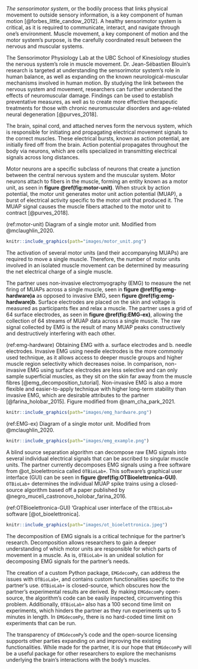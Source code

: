 *The sensorimotor system*, or the bodily process that links physical movement to outside sensory information, is a key component of human motion [@forbes_little_candow_2012]. A healthy sensorimotor system is critical, as it is required to communicate, interact, and navigate through one's environment. Muscle movement, a key component of motion and the motor system's purpose, is the carefully coordinated result between the nervous and muscular systems.

The Sensorimotor Physiology Lab at the UBC School of Kinesiology studies the nervous system's role in muscle movement. Dr. Jean-Sébastien Blouin's research is targeted at understanding the sensorimotor system's role in human balance, as well as expanding on the known neurological-muscular mechanisms involved in human motion. By studying the link between the nervous system and movement, researchers can further understand the effects of neuromuscular damage. Findings can be used to establish preventative measures, as well as to create more effective therapeutic treatments for those with chronic neuromuscular disorders and age-related neural degeneration [@purves_2018].

The brain, spinal cord, and attached nerves form the nervous system, which is responsible for initiating and propagating electrical movement signals to the correct muscles. These electrical bursts, known as action potential, are initially fired off from the brain. Action potential propagates throughout the body via neurons, which are cells specialized in transmitting electrical signals across long distances.

Motor neurons are a specific subclass of neurons that create a junction between the central nervous system and the muscular system. Motor neurons attach to fibers in the muscle, forming an entity known as a motor unit, as seen in **figure \@ref(fig:motor-unit)**. When struck by action potential, the motor unit generates motor unit action potential (MUAP), a burst of electrical activity specific to the motor unit that produced it. The MUAP signal causes the muscle fibers attached to the motor unit to contract [@purves_2018].

(ref:motor-unit) Diagram of a single motor unit. Modified from @mclaughlin_2020.

```r
knitr::include_graphics(path="images/motor_unit.png")
```

The activation of several motor units (and their accompanying MUAPs) are required to move a single muscle. Therefore, the number of motor units involved in an isolated muscle movement can be determined by measuring the net electrical charge of a single muscle.

The partner uses non-invasive electromyography (EMG) to measure the net firing of MUAPs across a single muscle, seen in **figure \@ref(fig:emg-hardware)a** as opposed to invasive EMG, seen **figure \@ref(fig:emg-hardware)b**. Surface electrodes are placed on the skin and voltage is measured as participants flex and relax a muscle. The partner uses a grid of 64 surface electrodes, as seen in **figure \@ref(fig:EMG-ex)**, allowing the collection of 64 streams of MUAP data across a single muscle. The raw signal collected by EMG is the result of many MUAP peaks constructively and destructively interfering with each other.

(ref:emg-hardware) Obtaining EMG with a. surface electrodes and b. needle electrodes. Invasive EMG using needle electrodes is the more commonly used technique, as it allows access to deeper muscle groups and higher muscle region selectivity which decreases noise. In comparison, non-invasive EMG using surface electrodes are less selective and can only sample superficial muscles, as they sit on the skin far away from the muscle fibres [@emg_decomposition_tutorial]. Non-invasive EMG is also a more flexible and easier-to-apply technique with higher long-term stability than invasive EMG, which are desirable attributes to the partner [@farina_holobar_2015]. Figure modified from @nam_cha_park_2021.

```r
knitr::include_graphics(path="images/emg_hardware.png")
```

(ref:EMG-ex) Diagram of a single motor unit. Modified from @mclaughlin_2020.

```r
knitr::include_graphics(path="images/emg_example.png")
```

A blind source separation algorithm can decompose raw EMG signals into several individual electrical signals that can be ascribed to singular muscle units. The partner currently decomposes EMG signals using a free software from @ot_bioelettronica called `OTBioLab+`. This software's graphical user interface (GUI) can be seen in **figure \@ref(fig:OTBioelettronica-GUI)**. `OTBioLab+` determines the individual MUAP spike trains using a closed-source algorithm based off a paper published by @negro_muceli_castronovo_holobar_farina_2016.

(ref:OTBioelettronica-GUI) 'Graphical user interface of the `OTBioLab+` software [@ot_bioelettronica].

```r
knitr::include_graphics(path="images/ot_bioelettronica.jpeg")
```

The decomposition of EMG signals is a critical technique for the partner's research. Decomposition allows researchers to gain a deeper understanding of which motor units are responsible for which parts of movement in a muscle. As is, `OTBioLab+` is an unideal solution for decomposing EMG signals for the partner's needs.

The creation of a custom Python package, `EMGdecomPy`, can address the issues with `OTBioLab+`, and contains custom functionalities specific to the partner’s use. `OTBioLab+` is closed-source, which obscures how the partner's experimental results are derived. By making  `EMGdecomPy` open-source,  the algorithm’s code can be easily inspected, circumventing this problem. Additionally, `OTBioLab+` also has a 100 second time limit on experiments, which hinders the partner as they run experiments up to 5 minutes in length. In `EMGdecomPy`, there is no hard-coded time limit on experiments that can be run.

The transparency of `EMGdecomPy`'s code and the open-source licensing supports other parties expanding on and improving the existing functionalities. While made for the partner, it is our hope that `EMGdecomPy` will be a useful package for other researchers to explore the mechanisms underlying the brain's interactions with the body's muscles.
